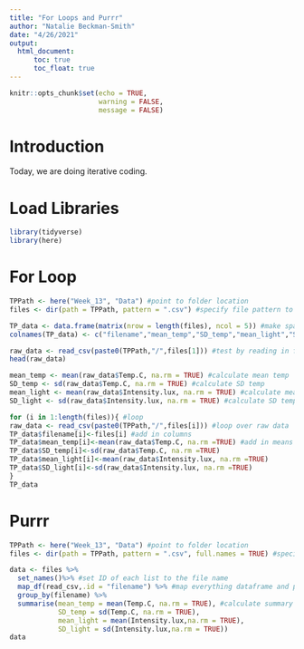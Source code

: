 ```yaml
---
title: "For Loops and Purrr"
author: "Natalie Beckman-Smith"
date: "4/26/2021"
output: 
  html_document:
      toc: true
      toc_float: true
---
```


```r
knitr::opts_chunk$set(echo = TRUE,
                      warning = FALSE,
                      message = FALSE)
```

# Introduction 
Today, we are doing iterative coding.

# Load Libraries
```r
library(tidyverse)
library(here)
```

# For Loop
```r
TPPath <- here("Week_13", "Data") #point to folder location
files <- dir(path = TPPath, pattern = ".csv") #specify file pattern to look for

TP_data <- data.frame(matrix(nrow = length(files), ncol = 5)) #make space by making empty dataframe
colnames(TP_data) <- c("filename","mean_temp","SD_temp","mean_light","SD_light") #add column names 

raw_data <- read_csv(paste0(TPPath,"/",files[1])) #test by reading in first file 
head(raw_data)

mean_temp <- mean(raw_data$Temp.C, na.rm = TRUE) #calculate mean temp
SD_temp <- sd(raw_data$Temp.C, na.rm = TRUE) #calculate SD temp
mean_light <- mean(raw_data$Intensity.lux, na.rm = TRUE) #calculate mean temp
SD_light <- sd(raw_data$Intensity.lux, na.rm = TRUE) #calculate SD temp

for (i in 1:length(files)){ #loop
raw_data <- read_csv(paste0(TPPath,"/",files[i])) #loop over raw data
TP_data$filename[i]<-files[i] #add in columns
TP_data$mean_temp[i]<-mean(raw_data$Temp.C, na.rm =TRUE) #add in means and SD 
TP_data$SD_temp[i]<-sd(raw_data$Temp.C, na.rm =TRUE)
TP_data$mean_light[i]<-mean(raw_data$Intensity.lux, na.rm =TRUE)
TP_data$SD_light[i]<-sd(raw_data$Intensity.lux, na.rm =TRUE)
} 
TP_data
```

# Purrr
```r
TPPath <- here("Week_13", "Data") #point to folder location
files <- dir(path = TPPath, pattern = ".csv", full.names = TRUE) #specify file pattern to look for, get full file names

data <- files %>%
  set_names()%>% #set ID of each list to the file name
  map_df(read_csv,.id = "filename") %>% #map everything dataframe and put ID in column called filename
  group_by(filename) %>%
  summarise(mean_temp = mean(Temp.C, na.rm = TRUE), #calculate summary stats
            SD_temp = sd(Temp.C, na.rm = TRUE),
            mean_light = mean(Intensity.lux,na.rm = TRUE),
            SD_light = sd(Intensity.lux,na.rm = TRUE))
data
```

